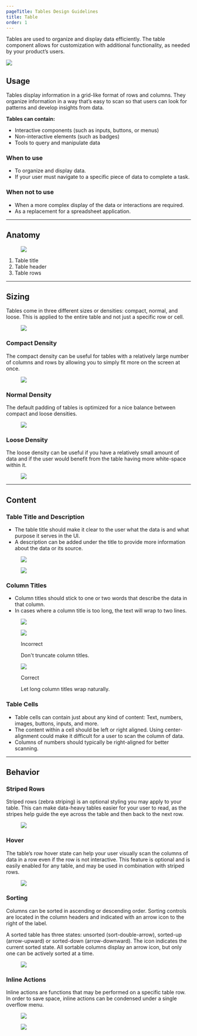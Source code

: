 ```yaml
---
pageTitle: Tables Design Guidelines
title: Table
order: 1
---
```



<PageContent componentName="table" type="design">

<LeadParagraph>
  Tables are used to organize and display data efficiently. The table component
  allows for customization with additional functionality, as needed by your
  product’s users.
</LeadParagraph>

![ ](../../images/tables/tables-intro-image.png)

## Usage

Tables display information in a grid-like format of rows and columns. They organize information in a way that’s easy to scan so that users can look for patterns and develop insights from data.

**Tables can contain:**

- Interactive components (such as inputs, buttons, or menus)
- Non-interactive elements (such as badges)
- Tools to query and manipulate data

### When to use

- To organize and display data.
- If your user must navigate to a specific piece of data to complete a task.

### When not to use

- When a more complex display of the data or interactions are required.
- As a replacement for a spreadsheet application.

---

## Anatomy

<figure>
  <img src="../../images/tables/table-anatomy.png" alt=" " />
</figure>

1. Table title
1. Table header
1. Table rows

---

## Sizing

Tables come in three different sizes or densities: compact, normal, and loose. This is applied to the entire table and not just a specific row or cell.

<figure>
  <img src="../../images/tables/table-densities.png" alt=" " />
</figure>

### Compact Density

The compact density can be useful for tables with a relatively large number of columns and rows by allowing you to simply fit more on the screen at once.

<figure>
  <img src="../../images/tables/compact-density.png" alt=" " />
</figure>

### Normal Density

The default padding of tables is optimized for a nice balance between compact and loose densities.

<figure>
  <img src="../../images/tables/normal-density.png" alt=" " />
</figure>

### Loose Density

The loose density can be useful if you have a relatively small amount of data and if the user would benefit from the table having more white-space within it.

<figure>
  <img src="../../images/tables/loose-density.png" alt=" " />
</figure>

---

## Content

### Table Title and Description

- The table title should make it clear to the user what the data is and what purpose it serves in the UI.
- A description can be added under the title to provide more information about the data or its source.

<div className="two-col">
  <div className="row">
    <div className="col col-1">
      <figure>
        <img src="../../images/tables/table-title.png" alt=" " />
      </figure>
    </div>
    <div className="col col-2">
      <figure>
        <img
          src="../../images/tables/table-description.png"
          alt=" "
        />
      </figure>
    </div>
  </div>
</div>

### Column Titles

- Column titles should stick to one or two words that describe the data in that column.
- In cases where a column title is too long, the text will wrap to two lines.

<figure>
  <img src="../../images/tables/column-titles.png" alt=" " />
</figure>
<div className="two-col">
  <div className="row">
    <div className="col col-1">
      <figure>
        <img
          src="../../images/tables/column-header-truncate.png"
          alt=" "
        />
        <figcaption>
          <p className="title title-incorrect">Incorrect</p>
          <p>Don't truncate column titles.</p>
        </figcaption>
      </figure>
    </div>
    <div className="col col-2">
      <figure>
        <img
          src="../../images/tables/column-header-wrap.png"
          alt=" "
        />
        <figcaption>
          <p className="title title-correct">Correct</p>
          <p>Let long column titles wrap naturally.</p>
        </figcaption>
      </figure>
    </div>
  </div>
</div>

### Table Cells

- Table cells can contain just about any kind of content: Text, numbers, images, buttons, inputs, and more.
- The content within a cell should be left or right aligned. Using center-alignment could make it difficult for a user to scan the column of data.
- Columns of numbers should typically be right-aligned for better scanning.

---

## Behavior

### Striped Rows

Striped rows (zebra striping) is an optional styling you may apply to your table. This can make data-heavy tables easier for your user to read, as the stripes help guide the eye across the table and then back to the next row.

<figure>
  <img src="../../images/tables/striped-rows.png" alt=" " />
</figure>

### Hover

The table’s row hover state can help your user visually scan the columns of data in a row even if the row is not interactive. This feature is optional and is easily enabled for any table, and may be used in combination with striped rows.

<figure>
  <img src="../../images/tables/row-hover.png" alt=" " />
</figure>

### Sorting

Columns can be sorted in ascending or descending order. Sorting controls are located in the column headers and indicated with an arrow icon to the right of the label.

A sorted table has three states: unsorted (sort-double-arrow), sorted-up (arrow-upward) or sorted-down (arrow-downward). The icon indicates the current sorted state. All sortable columns display an arrow icon, but only one can be actively sorted at a time.

<figure>
  <img src="../../images/tables/table-sorting.png" alt=" " />
</figure>

### Inline Actions

Inline actions are functions that may be performed on a specific table row. In order to save space, inline actions can be condensed under a single overflow menu.

<div className="two-col">
  <div className="row">
    <div className="col col-1">
      <figure>
        <img
          src="../../images/tables/inline-actions.png"
          alt=" "
        />
      </figure>
    </div>
    <div className="col col-2">
      <figure>
        <img
          src="../../images/tables/inline-actions-overflow.png"
          alt=" "
        />
      </figure>
    </div>
  </div>
</div>

</PageContent>
